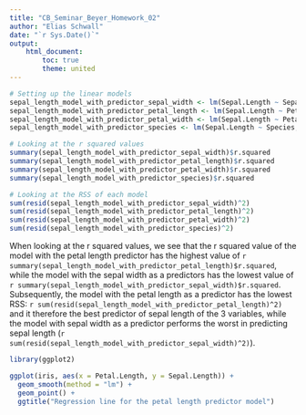 ```yaml
---
title: "CB_Seminar_Beyer_Homework_02"
author: "Elias Schwall"
date: "`r Sys.Date()`"
output: 
    html_document:
        toc: true
        theme: united
---
```


```r
# Setting up the linear models 
sepal_length_model_with_predictor_sepal_width <- lm(Sepal.Length ~ Sepal.Width, data = iris)
sepal_length_model_with_predictor_petal_length <- lm(Sepal.Length ~ Petal.Length, data = iris)
sepal_length_model_with_predictor_petal_width <- lm(Sepal.Length ~ Petal.Width, data = iris)
sepal_length_model_with_predictor_species <- lm(Sepal.Length ~ Species, data = iris)

# Looking at the r squared values
summary(sepal_length_model_with_predictor_sepal_width)$r.squared
summary(sepal_length_model_with_predictor_petal_length)$r.squared
summary(sepal_length_model_with_predictor_petal_width)$r.squared
summary(sepal_length_model_with_predictor_species)$r.squared

# Looking at the RSS of each model 
sum(resid(sepal_length_model_with_predictor_sepal_width)^2)
sum(resid(sepal_length_model_with_predictor_petal_length)^2)
sum(resid(sepal_length_model_with_predictor_petal_width)^2)
sum(resid(sepal_length_model_with_predictor_species)^2)
```
When looking at the r squared values, we see that the r squared value of the model with the petal length predictor has the highest value of `r summary(sepal_length_model_with_predictor_petal_length)$r.squared`, while the model with the sepal width as a predictors has the lowest value of `r summary(sepal_length_model_with_predictor_sepal_width)$r.squared`. \newline
Subsequently, the model with the petal length as a predictor has the lowest RSS: `r sum(resid(sepal_length_model_with_predictor_petal_length)^2)` and it therefore the best predictor of sepal length of the 3 variables, while the model with sepal width as a predictor performs the worst in predicting sepal length (`r sum(resid(sepal_length_model_with_predictor_sepal_width)^2)`). 

```r
library(ggplot2)

ggplot(iris, aes(x = Petal.Length, y = Sepal.Length)) +
  geom_smooth(method = "lm") +
  geom_point() +
  ggtitle("Regression line for the petal length predictor model")

```

